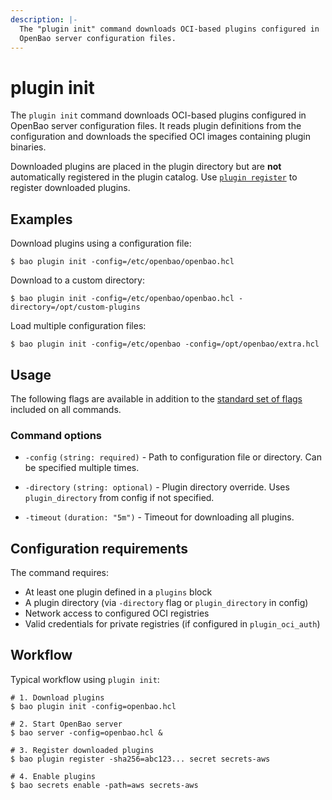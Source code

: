 ```yaml
---
description: |-
  The "plugin init" command downloads OCI-based plugins configured in 
  OpenBao server configuration files.
---
```


# plugin init

The `plugin init` command downloads OCI-based plugins configured in OpenBao server configuration files. It reads plugin definitions from the configuration and downloads the specified OCI images containing plugin binaries.

Downloaded plugins are placed in the plugin directory but are **not** automatically registered in the plugin catalog. Use [`plugin register`](/docs/commands/plugin/register) to register downloaded plugins.

## Examples

Download plugins using a configuration file:

```shell-session
$ bao plugin init -config=/etc/openbao/openbao.hcl
```

Download to a custom directory:

```shell-session
$ bao plugin init -config=/etc/openbao/openbao.hcl -directory=/opt/custom-plugins
```

Load multiple configuration files:

```shell-session
$ bao plugin init -config=/etc/openbao -config=/opt/openbao/extra.hcl
```

## Usage

The following flags are available in addition to the [standard set of flags](/docs/commands) included on all commands.

### Command options

- `-config` `(string: required)` - Path to configuration file or directory. Can be specified multiple times.

- `-directory` `(string: optional)` - Plugin directory override. Uses `plugin_directory` from config if not specified.

- `-timeout` `(duration: "5m")` - Timeout for downloading all plugins.

## Configuration requirements

The command requires:
- At least one plugin defined in a `plugins` block
- A plugin directory (via `-directory` flag or `plugin_directory` in config)
- Network access to configured OCI registries
- Valid credentials for private registries (if configured in `plugin_oci_auth`)

## Workflow

Typical workflow using `plugin init`:

```shell-session
# 1. Download plugins
$ bao plugin init -config=openbao.hcl

# 2. Start OpenBao server
$ bao server -config=openbao.hcl &

# 3. Register downloaded plugins
$ bao plugin register -sha256=abc123... secret secrets-aws

# 4. Enable plugins
$ bao secrets enable -path=aws secrets-aws
```
